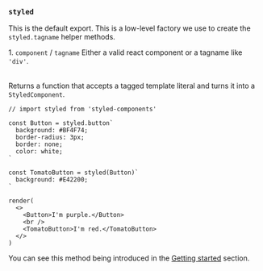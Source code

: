 
### `styled`

This is the default export.
This is a low-level factory we use to create the `styled.tagname` helper methods.

<Table head={['Arguments', 'Description']}>
  <Row>
    <Column>
      1. <Code>component</Code> / <Code>tagname</Code>
    </Column>
    <Column>
      Either a valid react component or a tagname like <Code>'div'</Code>.
    </Column>
  </Row>
</Table>

Returns a function that accepts a tagged template literal and turns it into a `StyledComponent`.

```react
// import styled from 'styled-components'

const Button = styled.button`
  background: #BF4F74;
  border-radius: 3px;
  border: none;
  color: white;
`

const TomatoButton = styled(Button)`
  background: #E42200;
`

render(
  <>
    <Button>I'm purple.</Button>
    <br />
    <TomatoButton>I'm red.</TomatoButton>
  </>
)
```

You can see this method being introduced in the [Getting started](/docs/basics#getting-started) section.
